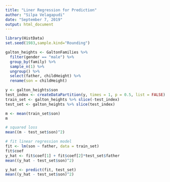 ```yaml
---
title: "Liner Regression for Prediction"
author: "Silpa Velagapudi"
date: "September 7, 2019"
output: html_document
---
```

```r

library(HistData)
set.seed(1983,sample.kind="Rounding")

```

```r
galton_heights <- GaltonFamilies %>%
  filter(gender == "male") %>%
  group_by(family) %>%
  sample_n(1) %>%
  ungroup() %>%
  select(father, childHeight) %>%
  rename(son = childHeight)

y <- galton_heights$son
test_index <- createDataPartition(y, times = 1, p = 0.5, list = FALSE)
train_set <- galton_heights %>% slice(-test_index)
test_set <- galton_heights %>% slice(test_index)

m <- mean(train_set$son)
m
```

```r
# squared loss
mean((m - test_set$son)^2)


```

```r
# fit linear regression model
fit <- lm(son ~ father, data = train_set)
fit$coef
y_hat <- fit$coef[1] + fit$coef[2]*test_set$father
mean((y_hat - test_set$son)^2)
```

```r
y_hat <- predict(fit, test_set)
mean((y_hat - test_set$son)^2)
```

